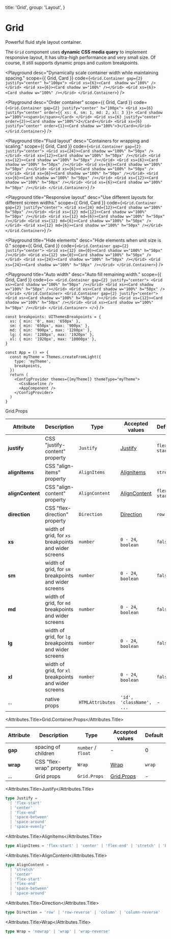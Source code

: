 
  title: 'Grid',
  group: 'Layout',
}

# Grid

Powerful fluid style layout container.

The `Grid` component uses **dynamic CSS media query** to implement responsive layout, It has ultra-high performance
and very small size. Of course, it still supports dynamic props and custom breakpoints.

<Playground
  desc="Dynamically scale container width while maintaining spacing."
  scope={{ Grid, Card }}
  code={`
<Grid.Container gap={2} justify="center" h="100px">
  <Grid xs={6}><Card  shadow w="100%" /></Grid>
  <Grid xs={6}><Card shadow w="100%" /></Grid>
  <Grid xs={6}><Card shadow w="100%" /></Grid>
</Grid.Container>
`}
/>

<Playground
  desc="Order container"
  scope={{ Grid, Card }}
  code={`
<Grid.Container gap={2} justify="center" h="100px">
  <Grid xs={6} justify="center" order={{ xs: 4, sm: 1, md: 2, xl: 3 }}>
        <Card shadow w="100%"><span>1</span></Card>
  </Grid>
  <Grid xs={6} justify="center" order={2}><Card shadow w="100%">2</Card></Grid>
  <Grid xs={6} justify="center" order={1}><Card shadow w="100%">3</Card></Grid>
</Grid.Container>
`}
/>

<Playground
  title="Fluid layout"
  desc="Containers for wrapping and scaling."
  scope={{ Grid, Card }}
  code={`
<Grid.Container gap={2} justify="center">
  <Grid xs={24}><Card shadow w="100%" h="50px" /></Grid>
  <Grid xs={12}><Card shadow w="100%" h="50px" /></Grid>
  <Grid xs={12}><Card shadow w="100%" h="50px" /></Grid>
  <Grid xs={6}><Card shadow w="100%" h="50px" /></Grid>
  <Grid xs={6}><Card shadow w="100%" h="50px" /></Grid>
  <Grid xs={6}><Card shadow w="100%" h="50px" /></Grid>
  <Grid xs={6}><Card shadow w="100%" h="50px" /></Grid>
  <Grid xs={6}><Card shadow w="100%" h="50px" /></Grid>
  <Grid xs={12}><Card shadow w="100%" h="50px" /></Grid>
  <Grid xs={6}><Card shadow w="100%" h="50px" /></Grid>
</Grid.Container>
`}
/>

<Playground
  title="Responsive layout"
  desc="Use different layouts for different screen widths."
  scope={{ Grid, Card }}
  code={`
<Grid.Container gap={2} justify="center">
  <Grid xs={24} md={12}><Card shadow w="100%" h="50px" /></Grid>
  <Grid xs={12} md={12}><Card shadow w="100%" h="50px" /></Grid>
  <Grid xs={12} md={6}><Card shadow w="100%" h="50px" /></Grid>
  <Grid xs={12} md={6}><Card shadow w="100%" h="50px" /></Grid>
  <Grid xs={12} md={6}><Card shadow w="100%" h="50px" /></Grid>
</Grid.Container>
`}
/>

<Playground
  title="Hide elements"
  desc="Hide elements when unit size is 0."
  scope={{ Grid, Card }}
  code={`
<Grid.Container gap={2} justify="center">
  <Grid xs={12} sm={0}><Card shadow w="100%" h="50px" /></Grid>
  <Grid xs={12} sm={0}><Card shadow w="100%" h="50px" /></Grid>
  <Grid xs={24}><Card shadow w="100%" h="50px" /></Grid>
  <Grid xs={24}><Card shadow w="100%" h="50px" /></Grid>
</Grid.Container>
`}
/>

<Playground
  title="Auto width"
  desc="Auto fill remaining width."
  scope={{ Grid, Card }}
  code={`
<>
  <Grid.Container gap={2} justify="center">
    <Grid xs><Card shadow w="100%" h="50px" /></Grid>
    <Grid xs><Card shadow w="100%" h="50px" /></Grid>
    <Grid xs><Card shadow w="100%" h="50px" /></Grid>
  </Grid.Container>
  <Grid.Container gap={2} justify="center">
    <Grid xs><Card shadow w="100%" h="50px" /></Grid>
    <Grid xs={12}><Card shadow w="100%" h="50px" /></Grid>
    <Grid xs><Card shadow w="100%" h="50px" /></Grid>
  </Grid.Container>
</>
`}
/>

<PlaygroundTitle
  title="custom breakpoints"
  desc="Override the default breakpoints of the `himalaya-ui`."
/>

```tsx
const breakpoints: UIThemesBreakpoints = {
  xs: { min: '0', max: '650px' },
  sm: { min: '650px', max: '900px' },
  md: { min: '900px', max: '1280px' },
  lg: { min: '1280px', max: '1920px' },
  xl: { min: '1920px', max: '10000px' },
}

const App = () => {
  const myTheme = Themes.createFromLight({
    type: 'myTheme',
    breakpoints,
  })
  return (
    <ConfigProvider themes={[myTheme]} themeType="myTheme">
      <CssBaseline />
      <AppComponent />
    </ConfigProvider>
  )
}
```

<Attributes edit="/app/components/grid.mdx">
<Attributes.Title>Grid.Props</Attributes.Title>

| Attribute        | Description                                           | Type             | Accepted values               | Default      |
| ---------------- | ----------------------------------------------------- | ---------------- | ----------------------------- | ------------ |
| **justify**      | CSS "justify-content" property                        | `Justify`        | [Justify](#justify)           | `flex-start` |
| **alignItems**   | CSS "align-items" property                            | `AlignItems`     | [AlignItems](#alignitems)     | `stretch`    |
| **alignContent** | CSS "align-content" property                          | `AlignContent`   | [AlignContent](#aligncontent) | `flex-start` |
| **direction**    | CSS "flex-direction" property                         | `Direction`      | [Direction](#direction)       | `row`        |
| **xs**           | width of grid, for `xs` breakpoints and wider screens | `number`         | `0 - 24`, `boolean`           | `false`      |
| **sm**           | width of grid, for `sm` breakpoints and wider screens | `number`         | `0 - 24`, `boolean`           | `false`      |
| **md**           | width of grid, for `md` breakpoints and wider screens | `number`         | `0 - 24`, `boolean`           | `false`      |
| **lg**           | width of grid, for `lg` breakpoints and wider screens | `number`         | `0 - 24`, `boolean`           | `false`      |
| **xl**           | width of grid, for `xl` breakpoints and wider screens | `number`         | `0 - 24`, `boolean`           | `false`      |
| ...              | native props                                          | `HTMLAttributes` | `'id', 'className', ...`      | -            |

<Attributes.Title>Grid.Container.Props</Attributes.Title>

| Attribute | Description              | Type               | Accepted values           | Default |
| --------- | ------------------------ | ------------------ | ------------------------- | ------- |
| **gap**   | spacing of children      | `number` / `float` | -                         | 0       |
| **wrap**  | CSS "flex-wrap" property | `Wrap`             | [Wrap](#wrap)             | `wrap`  |
| ...       | Grid props               | `Grid.Props`       | [Grid.Props](#grid.props) | -       |

<Attributes.Title>Justify</Attributes.Title>

```ts
type Justify =
  | 'flex-start'
  | 'center'
  | 'flex-end'
  | 'space-between'
  | 'space-around'
  | 'space-evenly'
```

<Attributes.Title>AlignItems</Attributes.Title>

```ts
type AlignItems = 'flex-start' | 'center' | 'flex-end' | 'stretch' | 'baseline'
```

<Attributes.Title>AlignContent</Attributes.Title>

```ts
type AlignContent =
  | 'stretch'
  | 'center'
  | 'flex-start'
  | 'flex-end'
  | 'space-between'
  | 'space-around'
```

<Attributes.Title>Direction</Attributes.Title>

```ts
type Direction = 'row' | 'row-reverse' | 'column' | 'column-reverse'
```

<Attributes.Title>Wrap</Attributes.Title>

```ts
type Wrap = 'nowrap' | 'wrap' | 'wrap-reverse'
```

</Attributes>

